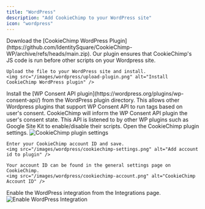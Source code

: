 ```yaml
---
title: "WordPress"
description: "Add CookieChimp to your WordPress site"
icon: "wordpress"
---
```


<Steps>
  <Step title="Install CookieChimp WordPress Plugin">
    Download the [CookieChimp WordPress Plugin](https://github.com/IdentitySquare/CookieChimp-WP/archive/refs/heads/main.zip).
    Our plugin ensures that CookieChimp's JS code is run before other scripts on your Wordpress site.

    Upload the file to your WordPress site and install.
    <img src="/images/wordpress/upload-plugin.png" alt="Install CookieChimp WordPress plugin" />
  </Step>

  <Step title="Install WP Consent API plugin">
    Install the [WP Consent API plugin](https://wordpress.org/plugins/wp-consent-api/) from the WordPress plugin directory.
    This allows other Wordpress plugins that support WP Consent API to run tags based on user's consent. 
    CookieChimp will inform the WP Consent API plugin the user's consent state.
    This API is listened to by other WP plugins such as Google Site Kit to enable/disable their scripts.
  </Step>

  <Step title="Configure CookieChimp Plugin">
    Open the CookieChimp plugin settings.
    <img src="/images/wordpress/plugin-settings.png" alt="CookieChimp plugin settings" />

    Enter your CookieChimp account ID and save.
    <img src="/images/wordpress/cookiechimp-settings.png" alt="Add account id to plugin" />

    Your account ID can be found in the general settings page on CookieChimp.
    <img src="/images/wordpress/cookiechimp-account.png" alt="CookieChimp Account ID" />
  </Step>

  <Step title="Enable WordPress Integration">
    Enable the WordPress integration from the Integrations page.
    <img src="/images/wordpress/wordpress-integration.png" alt="Enable WordPress Integration" />
  </Step>
</Steps>